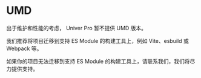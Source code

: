 # UMD

出于维护和性能的考虑， Univer Pro 暂不提供 UMD 版本。

我们推荐将项目迁移到支持 ES Module 的构建工具上，例如 Vite、esbuild 或 Webpack 等。

如果你的项目无法迁移到支持 ES Module 的构建工具上，请联系我们，我们将尽力提供支持。
